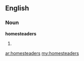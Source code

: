 ==English==
===Noun===
'''homesteaders'''

#{{plural of|[[homesteader]]}}

[[ar:homesteaders]]
[[my:homesteaders]]
